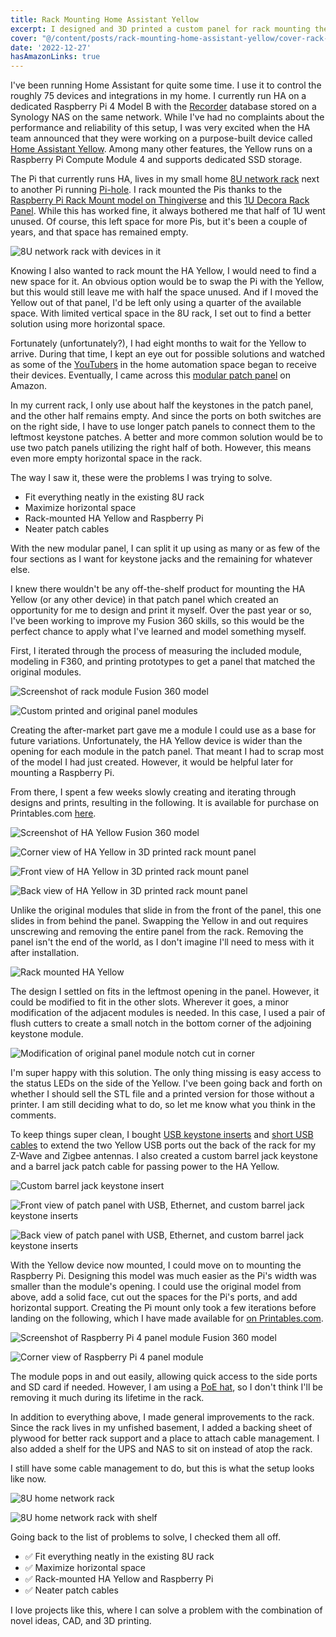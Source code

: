 ```yaml
---
title: Rack Mounting Home Assistant Yellow
excerpt: I designed and 3D printed a custom panel for rack mounting the new Home Assistant Yellow and a Raspberry Pi 4.
cover: "@/content/posts/rack-mounting-home-assistant-yellow/cover-rack-mounted-home-assistant-yellow.jpg"
date: '2022-12-27'
hasAmazonLinks: true
---
```


I've been running Home Assistant for quite some time. I use it to control the roughly 75 devices and integrations in my home. I currently run HA on a dedicated Raspberry Pi 4 Model B with the [Recorder](https://www.home-assistant.io/integrations/recorder/) database stored on a Synology NAS on the same network. While I've had no complaints about the performance and reliability of this setup, I was very excited when the HA team announced that they were working on a purpose-built device called [Home Assistant Yellow](https://www.home-assistant.io/blog/2021/09/13/home-assistant-yellow/). Among many other features, the Yellow runs on a Raspberry Pi Compute Module 4 and supports dedicated SSD storage.

The Pi that currently runs HA, lives in my small home [8U network rack](https://amzn.to/3uu2xap) next to another Pi running [Pi-hole](https://pi-hole.net/). I rack mounted the Pis thanks to the [Raspberry Pi Rack Mount model on Thingiverse](https://www.thingiverse.com/thing:4167265) and this [1U Decora Rack Panel](https://www.ebay.com/itm/264097865148). While this has worked fine, it always bothered me that half of 1U went unused. Of course, this left space for more Pis, but it's been a couple of years, and that space has remained empty.

![8U network rack with devices in it](@/content/posts/rack-mounting-home-assistant-yellow/network-rack-v1.jpg)

Knowing I also wanted to rack mount the HA Yellow, I would need to find a new space for it. An obvious option would be to swap the Pi with the Yellow, but this would still leave me with half the space unused. And if I moved the Yellow out of that panel, I'd be left only using a quarter of the available space. With limited vertical space in the 8U rack, I set out to find a better solution using more horizontal space.

Fortunately (unfortunately?), I had eight months to wait for the Yellow to arrive. During that time, I kept an eye out for possible solutions and watched as some of the [YouTubers](/youtube) in the home automation space began to receive their devices. Eventually, I came across this [modular patch panel](https://amzn.to/3Uz16SN) on Amazon.

In my current rack, I only use about half the keystones in the patch panel, and the other half remains empty. And since the ports on both switches are on the right side, I have to use longer patch panels to connect them to the leftmost keystone patches. A better and more common solution would be to use two patch panels utilizing the right half of both. However, this means even more empty horizontal space in the rack.

The way I saw it, these were the problems I was trying to solve.
* Fit everything neatly in the existing 8U rack
* Maximize horizontal space
* Rack-mounted HA Yellow and Raspberry Pi
* Neater patch cables

With the new modular panel, I can split it up using as many or as few of the four sections as I want for keystone jacks and the remaining for whatever else.

I knew there wouldn't be any off-the-shelf product for mounting the HA Yellow (or any other device) in that patch panel which created an opportunity for me to design and print it myself. Over the past year or so, I've been working to improve my Fusion 360 skills, so this would be the perfect chance to apply what I've learned and model something myself.

First, I iterated through the process of measuring the included module, modeling in F360, and printing prototypes to get a panel that matched the original modules.

![Screenshot of rack module Fusion 360 model](@/content/posts/rack-mounting-home-assistant-yellow/rack-module-frame-f360-model.jpg)

![Custom printed and original panel modules](@/content/posts/rack-mounting-home-assistant-yellow/custom-and-original-panel-modules.jpg)

Creating the after-market part gave me a module I could use as a base for future variations. Unfortunately, the HA Yellow device is wider than the opening for each module in the patch panel. That meant I had to scrap most of the model I had just created. However, it would be helpful later for mounting a Raspberry Pi.

From there, I spent a few weeks slowly creating and iterating through designs and prints, resulting in the following. It is available for purchase on Printables.com [here](https://www.printables.com/model/1130236-home-assistant-yellow-rack-mount).

![Screenshot of HA Yellow Fusion 360 model](@/content/posts/rack-mounting-home-assistant-yellow/ha-yellow-mount-f360-model.jpg)

![Corner view of HA Yellow in 3D printed rack mount panel](@/content/posts/rack-mounting-home-assistant-yellow/ha-yellow-rack-mount-corner-view.jpg)

![Front view of HA Yellow in 3D printed rack mount panel](@/content/posts/rack-mounting-home-assistant-yellow/ha-yellow-rack-mount-front-view.jpg)

![Back view of HA Yellow in 3D printed rack mount panel](@/content/posts/rack-mounting-home-assistant-yellow/ha-yellow-rack-mount-back-view.jpg)

Unlike the original modules that slide in from the front of the panel, this one slides in from behind the panel. Swapping the Yellow in and out requires unscrewing and removing the entire panel from the rack. Removing the panel isn't the end of the world, as I don't imagine I'll need to mess with it after installation.

![Rack mounted HA Yellow](@/content/posts/rack-mounting-home-assistant-yellow/rack-mounted-ha-yellow.jpg)

The design I settled on fits in the leftmost opening in the panel. However, it could be modified to fit in the other slots. Wherever it goes, a minor modification of the adjacent modules is needed. In this case, I used a pair of flush cutters to create a small notch in the bottom corner of the adjoining keystone module.

![Modification of original panel module notch cut in corner](@/content/posts/rack-mounting-home-assistant-yellow/original-panel-module-modification.jpg)

I'm super happy with this solution. The only thing missing is easy access to the status LEDs on the side of the Yellow. I've been going back and forth on whether I should sell the STL file and a printed version for those without a printer. I am still deciding what to do, so let me know what you think in the comments.

To keep things super clean, I bought [USB keystone inserts](https://amzn.to/3Vr71tA) and [short USB cables](https://amzn.to/3VuDoHw) to extend the two Yellow USB ports out the back of the rack for my Z-Wave and Zigbee antennas. I also created a custom barrel jack keystone and a barrel jack patch cable for passing power to the HA Yellow.

![Custom barrel jack keystone insert](@/content/posts/rack-mounting-home-assistant-yellow/barrel-jack-keystone-insert.jpg)

![Front view of patch panel with USB, Ethernet, and custom barrel jack keystone inserts](@/content/posts/rack-mounting-home-assistant-yellow/ha-yellow-rack-mount-patch-panel-front-view.jpg)

![Back view of patch panel with USB, Ethernet, and custom barrel jack keystone inserts](@/content/posts/rack-mounting-home-assistant-yellow/ha-yellow-rack-mount-patch-panel-back-view.jpg)

With the Yellow device now mounted, I could move on to mounting the Raspberry Pi. Designing this model was much easier as the Pi's width was smaller than the module's opening. I could use the original model from above, add a solid face, cut out the spaces for the Pi's ports, and add horizontal support. Creating the Pi mount only took a few iterations before landing on the following, which I have made available for [on Printables.com](https://www.printables.com/model/1378898-raspberry-pi-4-patch-panel-rack-mount).

![Screenshot of Raspberry Pi 4 panel module Fusion 360 model](@/content/posts/rack-mounting-home-assistant-yellow/raspberry-pi-4-rack-mount-panel-f360-model.png)

![Corner view of Raspberry Pi 4 panel module](@/content/posts/rack-mounting-home-assistant-yellow/raspberry-pi-4-rack-mount-panel-corner-view.jpg)

The module pops in and out easily, allowing quick access to the side ports and SD card if needed. However, I am using a [PoE hat](https://amzn.to/3vl0kyv), so I don't think I'll be removing it much during its lifetime in the rack.

In addition to everything above, I made general improvements to the rack. Since the rack lives in my unfished basement, I added a backing sheet of plywood for better rack support and a place to attach cable management. I also added a shelf for the UPS and NAS to sit on instead of atop the rack.

I still have some cable management to do, but this is what the setup looks like now.

![8U home network rack](@/content/posts/rack-mounting-home-assistant-yellow/8u-network-rack.jpg)

![8U home network rack with shelf](@/content/posts/rack-mounting-home-assistant-yellow/8u-network-rack-with-shelf.jpg)

Going back to the list of problems to solve, I checked them all off.

* ✅ Fit everything neatly in the existing 8U rack
* ✅ Maximize horizontal space
* ✅ Rack-mounted HA Yellow and Raspberry Pi
* ✅ Neater patch cables

I love projects like this, where I can solve a problem with the combination of novel ideas, CAD, and 3D printing.
